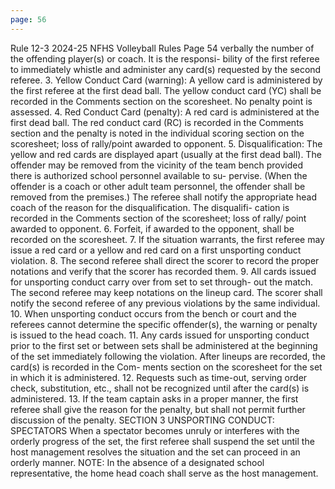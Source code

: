 ```yaml
---
page: 56
---
```


Rule 12-3 2024-25 NFHS Volleyball Rules Page 54 verbally the number of the offending player(s) or coach. It is the responsi- bility of the first referee to immediately whistle and administer any card(s) requested by the second referee. 3. Yellow Conduct Card (warning): A yellow card is administered by the first referee at the first dead ball. The yellow conduct card (YC) shall be recorded in the Comments section on the scoresheet. No penalty point is assessed. 4. Red Conduct Card (penalty): A red card is administered at the first dead ball. The red conduct card (RC) is recorded in the Comments section and the penalty is noted in the individual scoring section on the scoresheet; loss of rally/point awarded to opponent. 5. Disqualification: The yellow and red cards are displayed apart (usually at the first dead ball). The offender may be removed from the vicinity of the team bench provided there is authorized school personnel available to su- pervise. (When the offender is a coach or other adult team personnel, the offender shall be removed from the premises.) The referee shall notify the appropriate head coach of the reason for the disqualification. The disqualifi- cation is recorded in the Comments section of the scoresheet; loss of rally/ point awarded to opponent. 6. Forfeit, if awarded to the opponent, shall be recorded on the scoresheet. 7. If the situation warrants, the first referee may issue a red card or a yellow and red card on a first unsporting conduct violation. 8. The second referee shall direct the scorer to record the proper notations and verify that the scorer has recorded them. 9. All cards issued for unsporting conduct carry over from set to set through- out the match. The second referee may keep notations on the lineup card. The scorer shall notify the second referee of any previous violations by the same individual. 10. When unsporting conduct occurs from the bench or court and the referees cannot determine the specific offender(s), the warning or penalty is issued to the head coach. 11. Any cards issued for unsporting conduct prior to the first set or between sets shall be administered at the beginning of the set immediately following the violation. After lineups are recorded, the card(s) is recorded in the Com- ments section on the scoresheet for the set in which it is administered. 12. Requests such as time-out, serving order check, substitution, etc., shall not be recognized until after the card(s) is administered. 13. If the team captain asks in a proper manner, the first referee shall give the reason for the penalty, but shall not permit further discussion of the penalty. SECTION 3 UNSPORTING CONDUCT: SPECTATORS When a spectator becomes unruly or interferes with the orderly progress of the set, the first referee shall suspend the set until the host management resolves the situation and the set can proceed in an orderly manner. NOTE: In the absence of a designated school representative, the home head coach shall serve as the host management.
